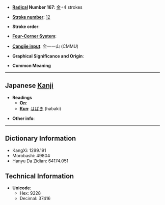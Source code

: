 * '''[[Wiktionary:Chinese radical index| Radical]] Number 167''': [[Wiktionary:Chinese radical index 金|金]]+4 strokes

* '''[[Wiktionary:Chinese total strokes index|Stroke number]]''': [[Wiktionary:Chinese total strokes index 12|12]]

* '''Stroke order''': 

* '''[[Wiktionary:Chinese four corner index|Four-Corner System]]''': 

* '''[[Wiktionary:Chinese Cangjie index|Cangjie input]]''': 金一一山 (CMMU)

* '''Graphical Significance and Origin''': 

* '''Common Meaning'''

----

== Japanese [[Kanji]] ==

* '''Readings'''
** '''[[On]]''': 
** '''[[Kun]]''': [[はばき]] (habaki)

* '''Other info''':  

----

== Dictionary Information ==

* KangXi: 1299.191
* Morobashi: 49804
* Hanyu Da Zidian: 64174.051

== Technical Information ==

* '''Unicode''':
** Hex: 9228
** Decimal: 37416